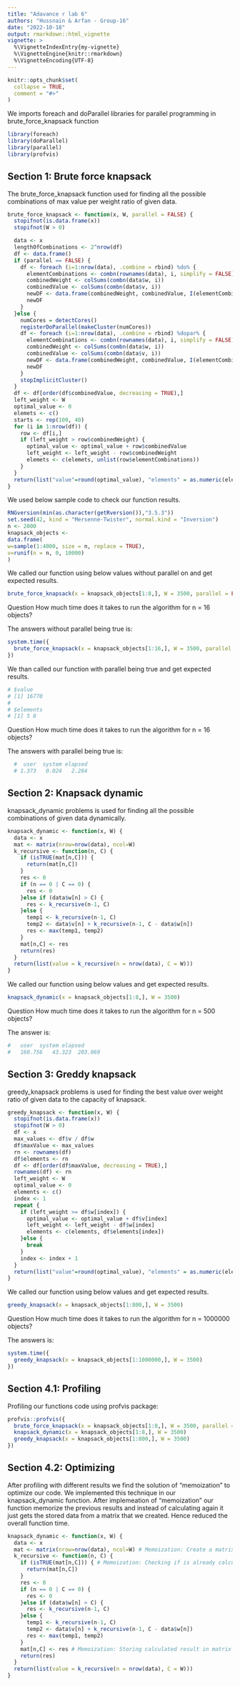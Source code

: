 ```yaml
---
title: "Adavance r lab 6"
authors: "Hussnain & Arfan - Group-16"
date: "2022-10-18"
output: rmarkdown::html_vignette
vignette: >
  %\VignetteIndexEntry{my-vignette}
  %\VignetteEngine{knitr::rmarkdown}
  %\VignetteEncoding{UTF-8}
---
```


```r
knitr::opts_chunk$set(
  collapse = TRUE,
  comment = "#>"
)
```

We imports foreach and doParallel libraries for parallel programming in brute_force_knapsack function

```r
library(foreach)
library(doParallel)
library(parallel)
library(profvis)
```

## Section 1: Brute force knapsack 
The brute_force_knapsack function used for finding all the possible combinations of max value per weight ratio of given data.

```r
brute_force_knapsack <- function(x, W, parallel = FALSE) {
  stopifnot(is.data.frame(x))
  stopifnot(W > 0)

  data <- x
  lengthOfCombinations <- 2^nrow(df)
  df <- data.frame()
  if (parallel == FALSE) {
    df <- foreach (i=1:nrow(data), .combine = rbind) %do% {
      elementCombinations <- combn(rownames(data), i, simplify = FALSE)
      combinedWeight <- colSums(combn(data$w, i))
      combinedValue <- colSums(combn(data$v, i))
      newDF <- data.frame(combinedWeight, combinedValue, I(elementCombinations))
      newDF
    }
  }else {
    numCores = detectCores()
    registerDoParallel(makeCluster(numCores))
    df <- foreach (i=1:nrow(data), .combine = rbind) %dopar% {
      elementCombinations <- combn(rownames(data), i, simplify = FALSE)
      combinedWeight <- colSums(combn(data$w, i))
      combinedValue <- colSums(combn(data$v, i))
      newDF <- data.frame(combinedWeight, combinedValue, I(elementCombinations))
      newDF
    }
    stopImplicitCluster()
  }
  df <- df[order(df$combinedValue, decreasing = TRUE),]
  left_weight <- W
  optimal_value <- 0
  elemets <- c()
  starts <- rep(100, 40)
  for (i in 1:nrow(df)) {
    row <- df[i,]
    if (left_weight > row$combinedWeight) {
      optimal_value <- optimal_value + row$combinedValue
      left_weight <- left_weight - row$combinedWeight
      elemets <- c(elemets, unlist(row$elementCombinations))
    }
  }
  return(list("value"=round(optimal_value), "elements" = as.numeric(elemets)))
}
```

We used below sample code to check our function results.

```r
RNGversion(min(as.character(getRversion()),"3.5.3"))
set.seed(42, kind = "Mersenne-Twister", normal.kind = "Inversion")
n <- 2000
knapsack_objects <-
data.frame(
w=sample(1:4000, size = n, replace = TRUE),
v=runif(n = n, 0, 10000)
)
```

We called our function using below values without parallel on and get expected results.

```r
brute_force_knapsack(x = knapsack_objects[1:8,], W = 3500, parallel = FALSE)
```

Question How much time does it takes to run the algorithm for n = 16 objects?

The answers without parallel being true is: 
```r
system.time({
  brute_force_knapsack(x = knapsack_objects[1:16,], W = 3500, parallel = FALSE)
})
```

We than called our function with parallel being true and get expected results.

```r
# $value
# [1] 16770
# 
# $elements
# [1] 5 8
```

Question How much time does it takes to run the algorithm for n = 16 objects?

The answers with parallel being true is: 
```r
  #  user  system elapsed 
  # 1.373   0.024   2.284 
```

## Section 2: Knapsack dynamic
knapsack_dynamic problems is used for finding all the possible combinations of given data dynamically.

```r
knapsack_dynamic <- function(x, W) {
  data <- x
  mat <- matrix(nrow=nrow(data), ncol=W)
  k_recursive <- function(n, C) {
    if (isTRUE(mat[n,C])) {
      return(mat[n,C])
    }
    res <- 0
    if (n == 0 | C == 0) {
      res <- 0
    }else if (data$w[n] > C) {
      res <- k_recursive(n-1, C)
    }else {
      temp1 <- k_recursive(n-1, C)
      temp2 <- data$v[n] + k_recursive(n-1, C - data$w[n])
      res <- max(temp1, temp2)
    }
    mat[n,C] <- res
    return(res)
  }
  return(list(value = k_recursive(n = nrow(data), C = W)))
}
```

We called our function using below values and get expected results.

```r
knapsack_dynamic(x = knapsack_objects[1:8,], W = 3500)
```

Question How much time does it takes to run the algorithm for n = 500 objects?

The answer is:
```r
#   user  system elapsed 
#   160.756   43.323  203.069 
```

## Section 3: Greddy knapsack
greedy_knapsack problems is used for finding the best value over weight ratio of given data to the capacity of knapsack.

```r
greedy_knapsack <- function(x, W) {
  stopifnot(is.data.frame(x))
  stopifnot(W > 0)
  df <- x
  max_values <- df$v / df$w
  df$maxValue <- max_values
  rn <- rownames(df)
  df$elements <- rn
  df <- df[order(df$maxValue, decreasing = TRUE),]
  rownames(df) <- rn
  left_weight <- W
  optimal_value <- 0
  elements <- c()
  index <- 1
  repeat {
    if (left_weight >= df$w[index]) {
      optimal_value <- optimal_value + df$v[index]
      left_weight <- left_weight - df$w[index]
      elements <- c(elements, df$elements[index])
    }else {
      break
    }
    index <- index + 1
  }
  return(list("value"=round(optimal_value), "elements" = as.numeric(elements)))
}
```

We called our function using below values and get expected results.

```r
greedy_knapsack(x = knapsack_objects[1:800,], W = 3500)
```

Question How much time does it takes to run the algorithm for n = 1000000 objects?

The answers is:
```r
system.time({
  greedy_knapsack(x = knapsack_objects[1:1000000,], W = 3500)
})
```

## Section 4.1: Profiling
Profiling our functions code using profvis package:

```r
profvis::profvis({
  brute_force_knapsack(x = knapsack_objects[1:8,], W = 3500, parallel = FALSE)
  knapsack_dynamic(x = knapsack_objects[1:8,], W = 3500)
  greedy_knapsack(x = knapsack_objects[1:800,], W = 3500)
})
```

## Section 4.2: Optimizing

After profiling with different results we find the solution of "memoization" to optimize our code. We implemented this technique in our knapsack_dynamic function. After implemeation of "memoization" our function memorize the previous results and instead of calculating again it just gets the stored data from a matrix that we created. Hence reduced the overall function time.

```r
knapsack_dynamic <- function(x, W) {
  data <- x
  mat <- matrix(nrow=nrow(data), ncol=W) # Memoization: Create a matrix for number of row and column as data
  k_recursive <- function(n, C) {
    if (isTRUE(mat[n,C])) { # Memoization: Checking if is already calculate and stored
      return(mat[n,C])
    }
    res <- 0
    if (n == 0 | C == 0) {
      res <- 0
    }else if (data$w[n] > C) {
      res <- k_recursive(n-1, C)
    }else {
      temp1 <- k_recursive(n-1, C)
      temp2 <- data$v[n] + k_recursive(n-1, C - data$w[n])
      res <- max(temp1, temp2)
    }
    mat[n,C] <- res # Memoization: Storing calculated result in matrix
    return(res)
  }
  return(list(value = k_recursive(n = nrow(data), C = W)))
}
```

